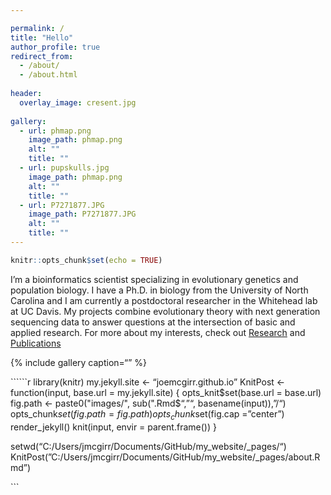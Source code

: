 ```yaml
---

permalink: /
title: "Hello"
author_profile: true
redirect_from: 
  - /about/
  - /about.html
  
header:
  overlay_image: cresent.jpg 
  
gallery:
  - url: phmap.png
    image_path: phmap.png
    alt: ""
    title: ""
  - url: pupskulls.jpg
    image_path: phmap.png
    alt: ""
    title: ""
  - url: P7271877.JPG
    image_path: P7271877.JPG
    alt: ""
    title: "" 
---
```


```r
knitr::opts_chunk$set(echo = TRUE)
```

I’m a bioinformatics scientist specializing in evolutionary genetics and population biology. I have a Ph.D. in biology from the University of North Carolina and I am currently a postdoctoral researcher in the Whitehead lab at UC Davis. My projects combine evolutionary theory with next generation sequencing data to answer questions at the intersection of basic and applied research. For more about my interests, check out [Research](https://joemcgirr.github.io/research/) and [Publications](https://joemcgirr.github.io/publications/)


{% include gallery caption="" %}


``````r
library(knitr)
my.jekyll.site <- "joemcgirr.github.io"
KnitPost <- function(input, base.url = my.jekyll.site) {
  opts_knit$set(base.url = base.url)
  fig.path <- paste0("images/", sub(".Rmd$", "", basename(input)), "/")
  opts_chunk$set(fig.path = fig.path)
  opts_chunk$set(fig.cap = "center")
  render_jekyll()
  knit(input, envir = parent.frame())
}

setwd("C:/Users/jmcgirr/Documents/GitHub/my_website/_pages/")
KnitPost("C:/Users/jmcgirr/Documents/GitHub/my_website/_pages/about.Rmd")

```
